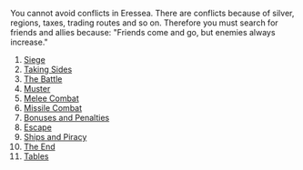 You cannot avoid conflicts in Eressea. There are conflicts because of silver, regions, taxes, trading routes and so on. Therefore you must search for friends and allies because: "Friends come and go, but enemies always increase."

# [[Siege]]
# [[Taking Sides]]
# [[The Battle]]
# [[Muster]]
# [[Melee Combat]]
# [[Missile Combat]]
# [[Bonuses and Penalties]]
# [[Escape]]
# [[Ships and Piracy]]
# [[The End]]
# [[Tables]]